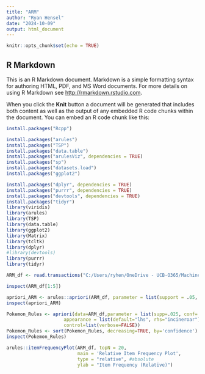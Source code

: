 ```yaml
---
title: "ARM"
author: "Ryan Hensel"
date: "2024-10-09"
output: html_document
---
```


```r
knitr::opts_chunk$set(echo = TRUE)
```

## R Markdown

This is an R Markdown document. Markdown is a simple formatting syntax for authoring HTML, PDF, and MS Word documents. For more details on using R Markdown see <http://rmarkdown.rstudio.com>.

When you click the **Knit** button a document will be generated that includes both content as well as the output of any embedded R code chunks within the document. You can embed an R code chunk like this:

```r
install.packages("Rcpp")
```



```r
install.packages("arules")
install.packages("TSP")
install.packages("data.table")
install.packages("arulesViz", dependencies = TRUE)
install.packages("sp")
install.packages("datasets.load") 
install.packages("ggplot2") 

install.packages("dplyr", dependencies = TRUE)
install.packages("purrr", dependencies = TRUE)
install.packages("devtools", dependencies = TRUE)
install.packages("tidyr")
library(viridis)
library(arules)
library(TSP)
library(data.table)
library(ggplot2)
library(Matrix)
library(tcltk)
library(dplyr)
#library(devtools)
library(purrr)
library(tidyr)
```

```r
ARM_df <- read.transactions("C:/Users/ryhen/OneDrive - UCB-O365/Machine Learning/Project/Part 2/ARM/ARM_Pokemon.csv", rm.duplicates = FALSE, format = "basket", sep=",")

inspect(ARM_df[1:5])
```

```r
apriori_ARM <- arules::apriori(ARM_df, parameter = list(support = .05, confidence = .05, minlen=2))
inspect(apriori_ARM)
```

```r
Pokemon_Rules <- apriori(data=ARM_df,parameter = list(supp=.025, conf=.025, minlen=5),
                     appearance = list(default="lhs", rhs="incineroar"),
                     control=list(verbose=FALSE))
Pokemon_Rules <- sort(Pokemon_Rules, decreasing=TRUE, by='confidence')
inspect(Pokemon_Rules)
```


```r
arules::itemFrequencyPlot(ARM_df, topN = 20,
                          main = 'Relative Item Frequency Plot',
                          type = "relative", #absolute
                          ylab = "Item Frequency (Relative)")
```
